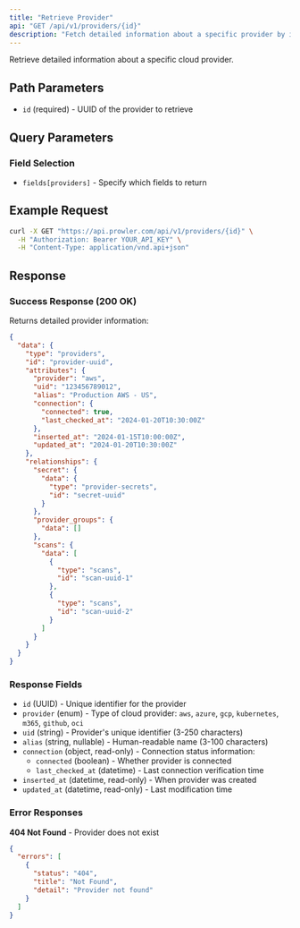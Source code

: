 ```yaml
---
title: "Retrieve Provider"
api: "GET /api/v1/providers/{id}"
description: "Fetch detailed information about a specific provider by its ID."
---
```


Retrieve detailed information about a specific cloud provider.

## Path Parameters

- `id` (required) - UUID of the provider to retrieve

## Query Parameters

### Field Selection

- `fields[providers]` - Specify which fields to return

## Example Request

```bash
curl -X GET "https://api.prowler.com/api/v1/providers/{id}" \
  -H "Authorization: Bearer YOUR_API_KEY" \
  -H "Content-Type: application/vnd.api+json"
```

## Response

### Success Response (200 OK)

Returns detailed provider information:

```json
{
  "data": {
    "type": "providers",
    "id": "provider-uuid",
    "attributes": {
      "provider": "aws",
      "uid": "123456789012",
      "alias": "Production AWS - US",
      "connection": {
        "connected": true,
        "last_checked_at": "2024-01-20T10:30:00Z"
      },
      "inserted_at": "2024-01-15T10:00:00Z",
      "updated_at": "2024-01-20T10:30:00Z"
    },
    "relationships": {
      "secret": {
        "data": {
          "type": "provider-secrets",
          "id": "secret-uuid"
        }
      },
      "provider_groups": {
        "data": []
      },
      "scans": {
        "data": [
          {
            "type": "scans",
            "id": "scan-uuid-1"
          },
          {
            "type": "scans",
            "id": "scan-uuid-2"
          }
        ]
      }
    }
  }
}
```

### Response Fields

- `id` (UUID) - Unique identifier for the provider
- `provider` (enum) - Type of cloud provider: `aws`, `azure`, `gcp`, `kubernetes`, `m365`, `github`, `oci`
- `uid` (string) - Provider's unique identifier (3-250 characters)
- `alias` (string, nullable) - Human-readable name (3-100 characters)
- `connection` (object, read-only) - Connection status information:
  - `connected` (boolean) - Whether provider is connected
  - `last_checked_at` (datetime) - Last connection verification time
- `inserted_at` (datetime, read-only) - When provider was created
- `updated_at` (datetime, read-only) - Last modification time

### Error Responses

**404 Not Found** - Provider does not exist
```json
{
  "errors": [
    {
      "status": "404",
      "title": "Not Found",
      "detail": "Provider not found"
    }
  ]
}
```
